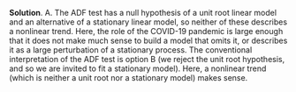 
\color{blue}

**Solution**. A. The ADF test has a null hypothesis of a unit root linear model and an alternative of a stationary linear model, so neither of these describes a nonlinear trend. Here, the role of the COVID-19 pandemic is large enough that it does not make much sense to build a model that omits it, or describes it as a large perturbation of a stationary process. The conventional interpretation of the ADF test is option B (we reject the unit root hypothesis, and so we are invited to fit a stationary model). Here, a nonlinear trend (which is neither a unit root nor a stationary model) makes sense.

\color{black}


